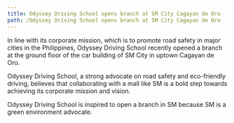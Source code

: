 ```yaml
---
title: Odyssey Driving School opens branch at SM City Cagayan de Oro
path: /Odyssey Driving School opens branch at SM City Cagayan de Oro
---
```


In line with its corporate mission, which is to promote road safety in major cities in the Philippines, Odyssey Driving School recently opened a branch at the ground floor of the car building of SM City in uptown Cagayan de Oro.

Odyssey Driving School, a strong advocate on road safety and eco-friendly driving, believes that collaborating with a mall like SM is a bold step towards achieving its corporate mission and vision.

Odyssey Driving School is inspired to open a branch in SM because SM is a green environment advocate.

